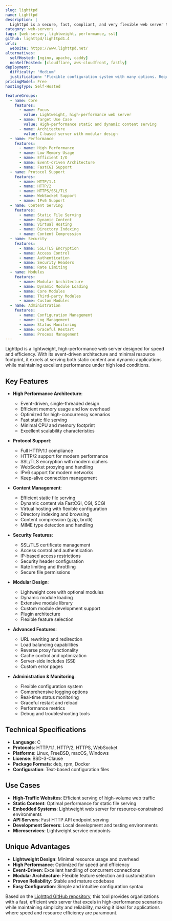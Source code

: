 ```yaml
---
slug: lighttpd
name: Lighttpd
description: |
  Lighttpd is a secure, fast, compliant, and very flexible web server that has been optimized for high-performance environments. It provides efficient resource usage, advanced features, and excellent performance for serving static and dynamic content.
category: web-servers
tags: [web-server, lightweight, performance, ssl]
github: lighttpd/lighttpd1.4
urls:
  website: https://www.lighttpd.net/
alternatives:
  selfHosted: [nginx, apache, caddy]
  nonSelfHosted: [cloudflare, aws-cloudfront, fastly]
deployment:
  difficulty: "Medium"
  justification: "Flexible configuration system with many options. Requires understanding of web server concepts for optimal setup."
pricingModel: Free
hostingType: Self-Hosted

featureGroups:
  - name: Core
    features:
      - name: Focus
        value: Lightweight, high-performance web server
      - name: Target Use Case
        value: High-performance static and dynamic content serving
      - name: Architecture
        value: C-based server with modular design
  - name: Performance
    features:
      - name: High Performance
      - name: Low Memory Usage
      - name: Efficient I/O
      - name: Event-driven Architecture
      - name: FastCGI Support
  - name: Protocol Support
    features:
      - name: HTTP/1.1
      - name: HTTP/2
      - name: HTTPS/SSL/TLS
      - name: WebSocket Support
      - name: IPv6 Support
  - name: Content Serving
    features:
      - name: Static File Serving
      - name: Dynamic Content
      - name: Virtual Hosting
      - name: Directory Indexing
      - name: Content Compression
  - name: Security
    features:
      - name: SSL/TLS Encryption
      - name: Access Control
      - name: Authentication
      - name: Security Headers
      - name: Rate Limiting
  - name: Modules
    features:
      - name: Modular Architecture
      - name: Dynamic Module Loading
      - name: Core Modules
      - name: Third-party Modules
      - name: Custom Modules
  - name: Administration
    features:
      - name: Configuration Management
      - name: Log Management
      - name: Status Monitoring
      - name: Graceful Restart
      - name: Process Management
---
```


Lighttpd is a lightweight, high-performance web server designed for speed and efficiency. With its event-driven architecture and minimal resource footprint, it excels at serving both static content and dynamic applications while maintaining excellent performance under high load conditions.

## Key Features

- **High Performance Architecture**:

  - Event-driven, single-threaded design
  - Efficient memory usage and low overhead
  - Optimized for high-concurrency scenarios
  - Fast static file serving
  - Minimal CPU and memory footprint
  - Excellent scalability characteristics

- **Protocol Support**:

  - Full HTTP/1.1 compliance
  - HTTP/2 support for modern performance
  - SSL/TLS encryption with modern ciphers
  - WebSocket proxying and handling
  - IPv6 support for modern networks
  - Keep-alive connection management

- **Content Management**:

  - Efficient static file serving
  - Dynamic content via FastCGI, CGI, SCGI
  - Virtual hosting with flexible configuration
  - Directory indexing and browsing
  - Content compression (gzip, brotli)
  - MIME type detection and handling

- **Security Features**:

  - SSL/TLS certificate management
  - Access control and authentication
  - IP-based access restrictions
  - Security header configuration
  - Rate limiting and throttling
  - Secure file permissions

- **Modular Design**:

  - Lightweight core with optional modules
  - Dynamic module loading
  - Extensive module library
  - Custom module development support
  - Plugin architecture
  - Flexible feature selection

- **Advanced Features**:

  - URL rewriting and redirection
  - Load balancing capabilities
  - Reverse proxy functionality
  - Cache control and optimization
  - Server-side includes (SSI)
  - Custom error pages

- **Administration & Monitoring**:
  - Flexible configuration system
  - Comprehensive logging options
  - Real-time status monitoring
  - Graceful restart and reload
  - Performance metrics
  - Debug and troubleshooting tools

## Technical Specifications

- **Language**: C
- **Protocols**: HTTP/1.1, HTTP/2, HTTPS, WebSocket
- **Platforms**: Linux, FreeBSD, macOS, Windows
- **License**: BSD-3-Clause
- **Package Formats**: deb, rpm, Docker
- **Configuration**: Text-based configuration files

## Use Cases

- **High-Traffic Websites**: Efficient serving of high-volume web traffic
- **Static Content**: Optimal performance for static file serving
- **Embedded Systems**: Lightweight web server for resource-constrained environments
- **API Servers**: Fast HTTP API endpoint serving
- **Development Servers**: Local development and testing environments
- **Microservices**: Lightweight service endpoints

## Unique Advantages

- **Lightweight Design**: Minimal resource usage and overhead
- **High Performance**: Optimized for speed and efficiency
- **Event-Driven**: Excellent handling of concurrent connections
- **Modular Architecture**: Flexible feature selection and customization
- **Proven Reliability**: Stable and mature codebase
- **Easy Configuration**: Simple and intuitive configuration syntax

Based on the [Lighttpd GitHub repository](https://git.lighttpd.net/lighttpd/lighttpd1.4), this tool provides organizations with a fast, efficient web server that excels in high-performance scenarios while maintaining simplicity and reliability, making it ideal for applications where speed and resource efficiency are paramount.
